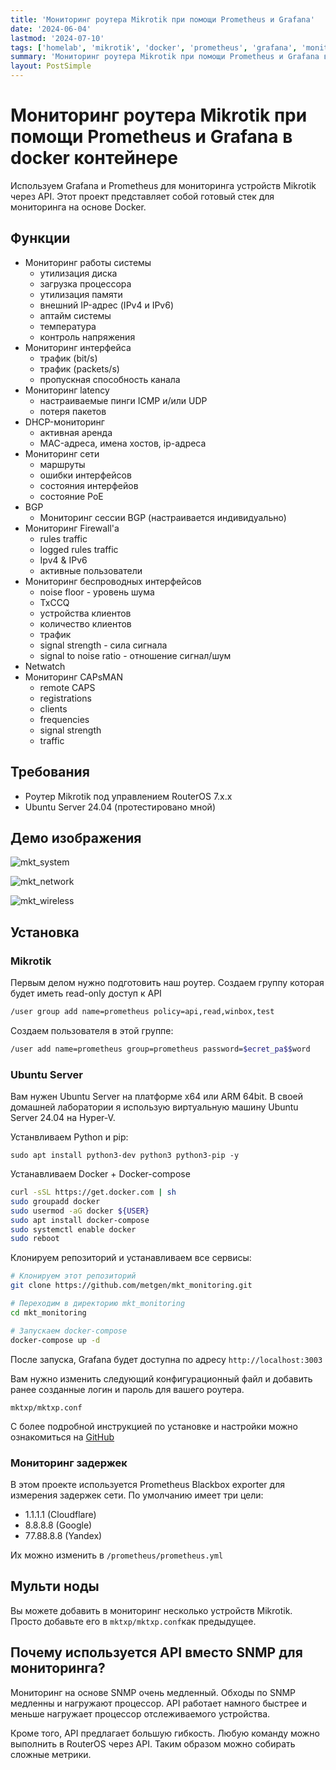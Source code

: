 ```yaml
---
title: 'Мониторинг роутера Mikrotik при помощи Prometheus и Grafana'
date: '2024-06-04'
lastmod: '2024-07-10'
tags: ['homelab', 'mikrotik', 'docker', 'prometheus', 'grafana', 'monitoring']
summary: 'Мониторинг роутера Mikrotik при помощи Prometheus и Grafana в docker контейнере'
layout: PostSimple
---
```


# Мониторинг роутера Mikrotik при помощи Prometheus и Grafana в docker контейнере

Используем Grafana и Prometheus для мониторинга устройств Mikrotik через API. Этот проект представляет собой готовый стек для мониторинга на основе Docker.

## Функции
- Мониторинг работы системы
  - утилизация диска
  - загрузка процессора
  - утилизация памяти
  - внешний IP-адрес (IPv4 и IPv6)
  - аптайм системы
  - температура
  - контроль напряжения
- Мониторинг интерфейса
  - трафик (bit/s)
  - трафик (packets/s)
  - пропускная способность канала
- Мониторинг latency
  - настраиваемые пинги ICMP и/или UDP
  - потеря пакетов
- DHCP-мониторинг
  - активная аренда
  - MAC-адреса, имена хостов, ip-адреса
- Мониторинг сети
  - маршруты
  - ошибки интерфейсов
  - состояния интерфейов
  - cостояние PoE
- BGP
  - Мониторинг сессии BGP (настраивается индивидуально)
- Мониторинг Firewall'а
  - rules traffic
  - logged rules traffic
  - Ipv4 & IPv6
  - активные пользователи
- Мониторинг беспроводных интерфейсов
  - noise floor - уровень шума
  - TxCCQ
  - устройства клиентов
  - количество клиентов
  - трафик
  - signal strength - сила сигнала
  - signal to noise ratio - отношение сигнал/шум
- Netwatch
- Мониторинг CAPsMAN
  - remote CAPS
  - registrations
  - clients
  - frequencies
  - signal strength
  - traffic
## Требования
- Роутер Mikrotik под управлением RouterOS 7.x.x
- Ubuntu Server 24.04 (протестировано мной)
## Демо изображения
![mkt_system](/static/images/blog/mkt_monitoring/mkt_system.png)

![mkt_network](/static/images/blog/mkt_monitoring/mkt_network.png)

![mkt_wireless](/static/images/blog/mkt_monitoring/mkt_wireless.png)
## Установка

### Mikrotik
Первым делом нужно подготовить наш роутер.
Создаем группу которая будет иметь read-only доступ к API

```bash
/user group add name=prometheus policy=api,read,winbox,test
```

Создаем пользователя в этой группе:

```bash
/user add name=prometheus group=prometheus password=$ecret_pa$$word
```

### Ubuntu Server

Вам нужен Ubuntu Server на платформе x64 или ARM 64bit. В своей домашней лаборатории я использую виртуальную машину Ubuntu Server 24.04 на Hyper-V.

Устанвливаем Python и pip:

`sudo apt install python3-dev python3 python3-pip -y`

Устанавливаем Docker + Docker-compose

```bash
curl -sSL https://get.docker.com | sh
sudo groupadd docker
sudo usermod -aG docker ${USER}
sudo apt install docker-compose
sudo systemctl enable docker
sudo reboot
```
Клонируем репозиторий и устанавливаем все сервисы:

```bash
# Клонируем этот репозиторий
git clone https://github.com/metgen/mkt_monitoring.git

# Переходим в директорию mkt_monitoring
cd mkt_monitoring

# Запускаем docker-compose
docker-compose up -d
```
После запуска, Grafana будет доступна по адресу `http://localhost:3003`

Вам нужно изменить следующий конфигурационный файл и добавить ранее созданные логин и пароль для вашего роутера.

`mktxp/mktxp.conf`

С более подробной инструкцией по установке и настройки можно ознакомиться на [GitHub](https://github.com/metgen/mkt_monitoring)

### Мониторинг задержек

В этом проекте используется Prometheus Blackbox exporter для измерения задержек сети. По умолчанию имеет три цели:

- 1.1.1.1 (Cloudflare)
- 8.8.8.8 (Google)
- 77.88.8.8 (Yandex)

Их можно изменить в `/prometheus/prometheus.yml`

## Мульти ноды

Вы можете добавить в мониторинг несколько устройств Mikrotik. Просто добавьте его в `mktxp/mktxp.conf`как предыдущее.

## Почему используется API вместо SNMP для мониторинга?

Мониторинг на основе SNMP очень медленный. Обходы по SNMP медленны и нагружают процессор. API работает намного быстрее и меньше нагружает процессор отслеживаемого устройства.

Кроме того, API предлагает большую гибкость. Любую команду можно выполнить в RouterOS через API. Таким образом можно собирать сложные метрики.